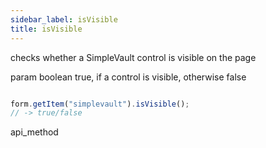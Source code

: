 ```yaml
---
sidebar_label: isVisible
title: isVisible
---
```



          


<Short>
 checks whether a SimpleVault control is visible on the page


</Short>



param   boolean     true, if a control is visible, otherwise false


~~~js

form.getItem("simplevault").isVisible(); 
// -> true/false

~~~
 api_method

<Descr>





</Descr>

